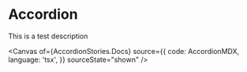 
<Meta title="Hooks/accordion" />

# Accordion

This is a test description

<Canvas
  of={AccordionStories.Docs}
  source={{
    code: AccordionMDX,
    language: 'tsx',
  }}
  sourceState="shown"
/>
